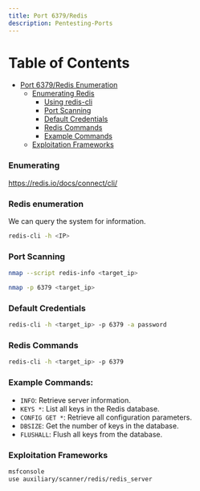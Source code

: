 ```yaml
---
title: Port 6379/Redis
description: Pentesting-Ports
---
```


# Table of Contents

- [Port 6379/Redis Enumeration](#port-6379redis-enumeration)
  - [Enumerating Redis](#enumerating-redis)
    - [Using redis-cli](#using-redis-cli)
    - [Port Scanning](#port-scanning)
    - [Default Credentials](#default-credentials)
    - [Redis Commands](#redis-commands)
    - [Example Commands](#example-commands)
  - [Exploitation Frameworks](#exploitation-frameworks)

### Enumerating
https://redis.io/docs/connect/cli/
### Redis enumeration
We can query the system for information.
```bash
redis-cli -h <IP>
```

### Port Scanning

```bash
nmap --script redis-info <target_ip>
```

```bash
nmap -p 6379 <target_ip>
```

### Default Credentials

```bash
redis-cli -h <target_ip> -p 6379 -a password
```

### Redis Commands

```bash
redis-cli -h <target_ip> -p 6379
```

### Example Commands:

- `INFO`: Retrieve server information.
- `KEYS *`: List all keys in the Redis database.
- `CONFIG GET *`: Retrieve all configuration parameters.
- `DBSIZE`: Get the number of keys in the database.
- `FLUSHALL`: Flush all keys from the database.

### Exploitation Frameworks
```bash
msfconsole
use auxiliary/scanner/redis/redis_server
```



